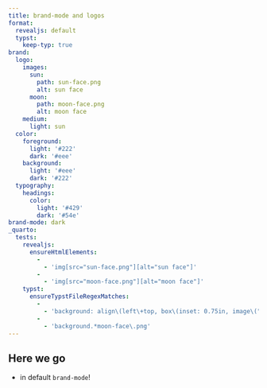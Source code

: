 ```yaml
---
title: brand-mode and logos
format:
  revealjs: default
  typst:
    keep-typ: true
brand:
  logo:
    images:
      sun:
        path: sun-face.png
        alt: sun face
      moon:
        path: moon-face.png
        alt: moon face
    medium:
      light: sun
  color:
    foreground: 
      light: '#222'
      dark: '#eee'
    background:
      light: '#eee'
      dark: '#222'
  typography:
    headings:
      color:
        light: '#429'
        dark: '#54e'
brand-mode: dark
_quarto:
  tests:
    revealjs:
      ensureHtmlElements:
        -
          - 'img[src="sun-face.png"][alt="sun face"]'
        -
          - 'img[src="moon-face.png"][alt="moon face"]'
    typst:
      ensureTypstFileRegexMatches:
        -
          - 'background: align\(left\+top, box\(inset: 0.75in, image\("sun-face\.png", width: 1\.5in, alt: "sun face"\)\)'
        -
          - 'background.*moon-face\.png'
---
```


## Here we go

- in default `brand-mode`!
